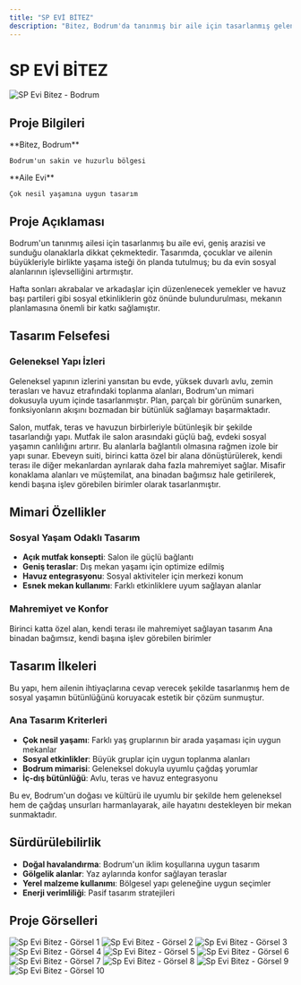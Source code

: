 ```yaml
---
title: "SP EVİ BİTEZ"
description: "Bitez, Bodrum'da tanınmış bir aile için tasarlanmış geleneksel ve çağdaş unsurları harmanlayan aile evi"
---
```


# SP EVİ BİTEZ

<Frame>
  <img src="https://v5.airtableusercontent.com/v3/u/45/45/1758139200000/MswvQfwOdt-XVHQCyEu0DQ/i6iExNuevfGEiI3HrePyhzChpc35vLqFFMJwR_5S0TFUewoplrawMHOmGS7UGNG1Tyo_1xaWMENix43xLJ1hL6nrhQpIEGUlmq_y9nrCOgzxLGyshnMhHuLnJ8zCDQzBGixq2cnWkyDI7SJTMnT4Bg/9KyzMIojV7mb4Fb2lNvmZjHqwq3Qyr2ClO2h4r-2jfY" alt="SP Evi Bitez - Bodrum" />
</Frame>

## Proje Bilgileri

<CardGroup cols={2}>
  <Card title="Konum" icon="location-dot">
    **Bitez, Bodrum**
    
    Bodrum'un sakin ve huzurlu bölgesi
  </Card>
  
  <Card title="Proje Tipi" icon="home">
    **Aile Evi**
    
    Çok nesil yaşamına uygun tasarım
  </Card>
</CardGroup>

## Proje Açıklaması

Bodrum'un tanınmış ailesi için tasarlanmış bu aile evi, geniş arazisi ve sunduğu olanaklarla dikkat çekmektedir. Tasarımda, çocuklar ve ailenin büyükleriyle birlikte yaşama isteği ön planda tutulmuş; bu da evin sosyal alanlarının işlevselliğini artırmıştır.

Hafta sonları akrabalar ve arkadaşlar için düzenlenecek yemekler ve havuz başı partileri gibi sosyal etkinliklerin göz önünde bulundurulması, mekanın planlamasına önemli bir katkı sağlamıştır.

## Tasarım Felsefesi

### Geleneksel Yapı İzleri

Geleneksel yapının izlerini yansıtan bu evde, yüksek duvarlı avlu, zemin terasları ve havuz etrafındaki toplanma alanları, Bodrum'un mimari dokusuyla uyum içinde tasarlanmıştır. Plan, parçalı bir görünüm sunarken, fonksiyonların akışını bozmadan bir bütünlük sağlamayı başarmaktadır.

<Steps>
  <Step title="Ana Bina Organizasyonu">
    Salon, mutfak, teras ve havuzun birbirleriyle bütünleşik bir şekilde tasarlandığı yapı. Mutfak ile salon arasındaki güçlü bağ, evdeki sosyal yaşamın canlılığını artırır.
  </Step>
  
  <Step title="Geceleme Bölümleri">
    Bu alanlarla bağlantılı olmasına rağmen izole bir yapı sunar. Ebeveyn suiti, birinci katta özel bir alana dönüştürülerek, kendi terası ile diğer mekanlardan ayrılarak daha fazla mahremiyet sağlar.
  </Step>
  
  <Step title="Misafir Alanları">
    Misafir konaklama alanları ve müştemilat, ana binadan bağımsız hale getirilerek, kendi başına işlev görebilen birimler olarak tasarlanmıştır.
  </Step>
</Steps>

## Mimari Özellikler

### Sosyal Yaşam Odaklı Tasarım

- **Açık mutfak konsepti**: Salon ile güçlü bağlantı
- **Geniş teraslar**: Dış mekan yaşamı için optimize edilmiş
- **Havuz entegrasyonu**: Sosyal aktiviteler için merkezi konum
- **Esnek mekan kullanımı**: Farklı etkinliklere uyum sağlayan alanlar

### Mahremiyet ve Konfor

<CardGroup cols={2}>
  <Card title="Ebeveyn Suiti" icon="bed">
    Birinci katta özel alan, kendi terası ile mahremiyet sağlayan tasarım
  </Card>
  
  <Card title="Misafir Konaklama" icon="users">
    Ana binadan bağımsız, kendi başına işlev görebilen birimler
  </Card>
</CardGroup>

## Tasarım İlkeleri

Bu yapı, hem ailenin ihtiyaçlarına cevap verecek şekilde tasarlanmış hem de sosyal yaşamın bütünlüğünü koruyacak estetik bir çözüm sunmuştur.

### Ana Tasarım Kriterleri

- **Çok nesil yaşamı**: Farklı yaş gruplarının bir arada yaşaması için uygun mekanlar
- **Sosyal etkinlikler**: Büyük gruplar için uygun toplanma alanları
- **Bodrum mimarisi**: Geleneksel dokuyla uyumlu çağdaş yorumlar
- **İç-dış bütünlüğü**: Avlu, teras ve havuz entegrasyonu

<Note>
Bu ev, Bodrum'un doğası ve kültürü ile uyumlu bir şekilde hem geleneksel hem de çağdaş unsurları harmanlayarak, aile hayatını destekleyen bir mekan sunmaktadır.
</Note>

## Sürdürülebilirlik

- **Doğal havalandırma**: Bodrum'un iklim koşullarına uygun tasarım
- **Gölgelik alanlar**: Yaz aylarında konfor sağlayan teraslar
- **Yerel malzeme kullanımı**: Bölgesel yapı geleneğine uygun seçimler
- **Enerji verimliliği**: Pasif tasarım stratejileri




## Proje Görselleri

<CardGroup cols={2}>
  <Card>
    <img
      src="https://res.cloudinary.com/dcc07g3za/image/upload/v1758148098/katplani001.png"
      alt="Sp Evi Bitez - Görsel 1"
      className="w-full h-auto rounded-lg shadow-lg"
      loading="lazy"
    />
  </Card>
  <Card>
    <img
      src="https://res.cloudinary.com/dcc07g3za/image/upload/v1758148090/katplani002.png"
      alt="Sp Evi Bitez - Görsel 2"
      className="w-full h-auto rounded-lg shadow-lg"
      loading="lazy"
    />
  </Card>
  <Card>
    <img
      src="https://res.cloudinary.com/dcc07g3za/image/upload/v1758148097/sp_1.jpg"
      alt="Sp Evi Bitez - Görsel 3"
      className="w-full h-auto rounded-lg shadow-lg"
      loading="lazy"
    />
  </Card>
  <Card>
    <img
      src="https://res.cloudinary.com/dcc07g3za/image/upload/v1758148089/sp_2.jpg"
      alt="Sp Evi Bitez - Görsel 4"
      className="w-full h-auto rounded-lg shadow-lg"
      loading="lazy"
    />
  </Card>
  <Card>
    <img
      src="https://res.cloudinary.com/dcc07g3za/image/upload/v1758148103/sp_3.jpg"
      alt="Sp Evi Bitez - Görsel 5"
      className="w-full h-auto rounded-lg shadow-lg"
      loading="lazy"
    />
  </Card>
  <Card>
    <img
      src="https://res.cloudinary.com/dcc07g3za/image/upload/v1758148106/sp_4.jpg"
      alt="Sp Evi Bitez - Görsel 6"
      className="w-full h-auto rounded-lg shadow-lg"
      loading="lazy"
    />
  </Card>
  <Card>
    <img
      src="https://res.cloudinary.com/dcc07g3za/image/upload/v1758148100/sp_5.jpg"
      alt="Sp Evi Bitez - Görsel 7"
      className="w-full h-auto rounded-lg shadow-lg"
      loading="lazy"
    />
  </Card>
  <Card>
    <img
      src="https://res.cloudinary.com/dcc07g3za/image/upload/v1758148093/sp_6.jpg"
      alt="Sp Evi Bitez - Görsel 8"
      className="w-full h-auto rounded-lg shadow-lg"
      loading="lazy"
    />
  </Card>
  <Card>
    <img
      src="https://res.cloudinary.com/dcc07g3za/image/upload/v1758148095/sp_7.jpg"
      alt="Sp Evi Bitez - Görsel 9"
      className="w-full h-auto rounded-lg shadow-lg"
      loading="lazy"
    />
  </Card>
  <Card>
    <img
      src="https://res.cloudinary.com/dcc07g3za/image/upload/v1758148104/sp_8.jpg"
      alt="Sp Evi Bitez - Görsel 10"
      className="w-full h-auto rounded-lg shadow-lg"
      loading="lazy"
    />
  </Card>
</CardGroup>
